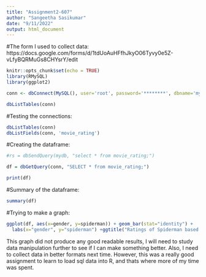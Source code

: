 ```yaml
---
title: "Assignment2-607"
author: "Sangeetha Sasikumar"
date: "9/11/2022"
output: html_document
---
```

#The form I used to collect data: https://docs.google.com/forms/d/1tdUoAuHFfhJkyO06Tyvy0e5Z-vLfyBQRMuGs8CHYsrY/edit

```r
knitr::opts_chunk$set(echo = TRUE)
library(RMySQL)
library(ggplot2)

conn <- dbConnect(MySQL(), user='root', password='********', dbname='mydb', host='localhost')

dbListTables(conn)
```

#Testing the connections:
```r
dbListTables(conn)
dbListFields(conn, 'movie_rating')
```


#Creating the dataframe:
```r
#rs = dbSendQuery(mydb, "select * from movie_rating;")

df = dbGetQuery(conn, "SELECT * from movie_rating;")

print(df)
```
#Summary of the dataframe:
```r
summary(df)

```
#Trying to make a graph:
```r
ggplot(df, aes(x=gender, y=spiderman)) + geom_bar(stat="identity") + 
  labs(x="gender", y="spiderman") +ggtitle("Ratings of Spiderman based on Gender")

```

This graph did not produce any good readable results, I will need to study data manipulation further to see if I can make something better. Also, I need to collect data in better formats next time. 
However, this was a really good assignment to learn to load sql data into R, and thats where more of
my time was spent.
